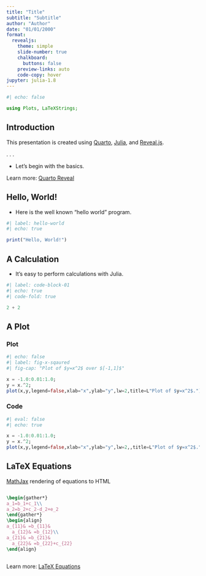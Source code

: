 ```yaml
---
title: "Title"
subtitle: "Subtitle"
author: "Author"
date: "01/01/2000"
format:
  revealjs: 
    theme: simple
    slide-number: true
    chalkboard: 
      buttons: false
    preview-links: auto
    code-copy: hover
jupyter: julia-1.8
---
```


```julia
#| echo: false

using Plots, LaTeXStrings;
```

## Introduction 

This presentation is created using [Quarto](https://quarto.org/), [Julia](https://julialang.org/), and [Reveal.js](https://revealjs.com).

. . . 

- Let's begin with the basics. 

::: footer
Learn more: [Quarto Reveal](https://quarto.org/docs/presentations/revealjs/)
:::

## Hello, World!

- Here is the well known "hello world" program. 


```julia
#| label: hello-world
#| echo: true

print("Hello, World!")
```

## A Calculation

- It's easy to perform calculations with Julia. 

```julia
#| label: code-block-01
#| echo: true
#| code-fold: true

2 + 2
```


## A Plot

::: {.panel-tabset}

### Plot

```julia

#| echo: false
#| label: fig-x-sqaured
#| fig-cap: "Plot of $y=x^2$ over $[-1,1]$"

x = -1.0:0.01:1.0;
y = x.^2;
plot(x,y,legend=false,xlab="x",ylab="y",lw=2,title=L"Plot of $y=x^2$.")

```

### Code

```julia

#| eval: false
#| echo: true 

x = -1.0:0.01:1.0;
y = x.^2;
plot(x,y,legend=false,xlab="x",ylab="y",lw=2,,title=L"Plot of $y=x^2$.")

```

:::

## LaTeX Equations

[MathJax](https://www.mathjax.org/) rendering of equations to HTML

::: columns
::: {.column width="40%"}
``` tex
\begin{gather*}
a_1=b_1+c_1\\
a_2=b_2+c_2-d_2+e_2
\end{gather*}
\begin{align}
a_{11}& =b_{11}&
  a_{12}& =b_{12}\\
a_{21}& =b_{21}&
  a_{22}& =b_{22}+c_{22}
\end{align}
```
:::

::: {.column width="60%"}
```{=tex}
\begin{gather*}
a_1=b_1+c_1\\
a_2=b_2+c_2-d_2+e_2
\end{gather*}
```
```{=tex}
\begin{align}
a_{11}& =b_{11}&
  a_{12}& =b_{12}\\
a_{21}& =b_{21}&
  a_{22}& =b_{22}+c_{22}
\end{align}
```
:::
:::

::: footer
Learn more: [LaTeX Equations](https://quarto.org/docs/authoring/markdown-basics.html#equations)
:::
